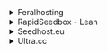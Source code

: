 <details>

<summary>Feralhosting</summary>

- Host: `<hostname>.feralhosting.com/<username>/transmission/rpc`
- Port: 9091
- TLS: Enabled
- Password: `<password>`

</details>

<details>

<summary>RapidSeedbox - Lean</summary>

Grab your unique Transmission url from the from your `Services` page.

- Host `<username>-tr.<hostname>.seedbox.vip/rpc`
- Port `443`
- TLS: Enabled
- Basic Auth: Enabled
- Username: `<username>`
- Password: `<password>`

</details>

<details>

<summary>Seedhost.eu</summary>

```shell
# Grab RPC Port
echo -e "Your Transmission port: \e[31m$(grep '"rpc-port": [0-9]*' ~/.config/transmission-daemon/settings.json | awk -F ': ' '{print $2}' | awk -F ',' '{print $1}')\e[0m"
```

- Host: `<hostname>.seedhost.eu/<username>/transmission/rpc`
- Port: `<RPC Port>`
- TLS: Enabled
- Username: `<username>`
- Password: `<password>`

</details>

<details>

<summary>Ultra.cc</summary>

- Host: `<username>.<hostname>.usbx.me`
- Port: Transmissions' RPC Port as given in your Control Panel
- TLS: Enabled
- Username: `<username>`
- Password: `<password>`

</details>
